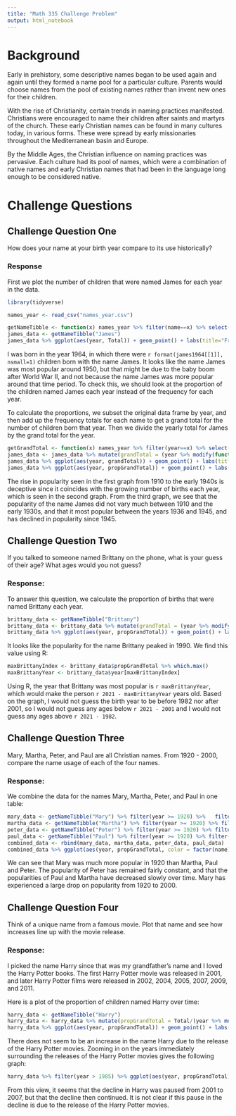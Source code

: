 ```yaml
---
title: "Math 335 Challenge Problem"
output: html_notebook
---
```


# Background

Early in prehistory, some descriptive names began to be used again and again until they formed a name pool for a particular culture. Parents would choose names from the pool of existing names rather than invent new ones for their children.

With the rise of Christianity, certain trends in naming practices manifested. Christians were encouraged to name their children after saints and martyrs of the church. These early Christian names can be found in many cultures today, in various forms. These were spread by early missionaries throughout the Mediterranean basin and Europe.

By the Middle Ages, the Christian influence on naming practices was pervasive. Each culture had its pool of names, which were a combination of native names and early Christian names that had been in the language long enough to be considered native.

# Challenge Questions

## Challenge Question One

How does your name at your birth year compare to its use historically?

### Response

First we plot the number of children that were named James for each year in the data.

```r
library(tidyverse)
```
```r
names_year <- read_csv("names_year.csv")
```
```r
getNameTibble <- function(x) names_year %>% filter(name==x) %>% select(c(year, Total))
james_data <- getNameTibble("James")
james_data %>% ggplot(aes(year, Total)) + geom_point() + labs(title="Frequency of children named James by year", x="Year", y="Yearly Total") + geom_vline(xintercept=1964, linetype='dashed', color='blue')
```
I was born in the year 1964, in which there were `r format(james1964[[1]], nsmall=1)` children born with the name James. It looks like the name James was most popular around 1950, but that might be due to the baby boom after World War II, and not because the name James was more popular around that time period. To check this, we should look at the proportion of the children named James each year instead of the frequency for each year.

To calculate the proportions, we subset the original data frame by year, and then add up the frequency totals for each name to get a grand total for the number of children born that year.  Then we divide the yearly total for James by the grand total for the year.

```r
getGrandTotal <- function(x) names_year %>% filter(year==x) %>% select(c(Total)) %>% sum()
james_data <- james_data %>% mutate(grandTotal = (year %>% modify(function(x) getGrandTotal(x))), propGrandTotal = Total/grandTotal)
james_data %>% ggplot(aes(year, grandTotal)) + geom_point() + labs(title="Total number of children born each year", x="Year", y="Total born")
james_data %>% ggplot(aes(year, propGrandTotal)) + geom_point() + labs(title="Proportion of children named James by year", x="Year", y="Yearly proportion") + geom_vline(xintercept=1964, linetype='dashed', color='blue')
```
The rise in popularity seen in the first graph from 1910 to the early 1940s is deceptive since it coincides with the growing number of births each year, which is seen in the second graph.  From the third graph, we see that the popularity of the name James did not vary much between 1910 and the early 1930s, and that it most popular between the years 1936 and 1945, and has declined in popularity since 1945.

## Challenge Question Two

If you talked to someone named Brittany on the phone, what is your guess of their age? What ages would you not guess?


### Response:

To answer this question, we calculate the proportion of births that were named Brittany each year.

```r
brittany_data <- getNameTibble("Brittany")
brittany_data <- brittany_data %>% mutate(grandTotal = (year %>% modify(function(x) getGrandTotal(x))), propGrandTotal = Total/grandTotal)
brittany_data %>% ggplot(aes(year, propGrandTotal)) + geom_point() + labs(title="Proportion of children named Brittany by year", x="Year", y="Yearly proportion")
```
It looks like the popularity for the name Brittany peaked in 1990.
We find this value using R:

```r
maxBrittanyIndex <- brittany_data$propGrandTotal %>% which.max()
maxBrittanyYear <- brittany_data$year[maxBrittanyIndex]
```
Using R, the year that Brittany was most popular is `r maxBrittanyYear`, which would make the person `r 2021 - maxBrittanyYear` years old. Based on the graph, I would not guess the birth year to be before 1982 nor after 2001, so I would not guess any ages below `r 2021 - 2001` and I would not guess any ages above `r 2021 - 1982`.

## Challenge Question Three

Mary, Martha, Peter, and Paul are all Christian names. From 1920 - 2000, compare the name usage of each of the four names.

### Response:

We combine the data for the names Mary, Martha, Peter, and Paul in one table:

```r
mary_data <- getNameTibble("Mary") %>% filter(year >= 1920) %>%   filter(year <= 2000) %>% mutate(name = "Mary") %>% mutate(propGrandTotal = Total/(year %>% modify(function(x) getGrandTotal(x))))
martha_data <- getNameTibble("Martha") %>% filter(year >= 1920) %>% filter(year <= 2000) %>% mutate(name = "Martha") %>% mutate(propGrandTotal = Total/(year %>% modify(function(x) getGrandTotal(x))))
peter_data <- getNameTibble("Peter") %>% filter(year >= 1920) %>% filter(year <= 2000) %>% mutate(name = "Peter") %>% mutate(propGrandTotal = Total/(year %>% modify(function(x) getGrandTotal(x))))
paul_data <- getNameTibble("Paul") %>% filter(year >= 1920) %>% filter(year <= 2000) %>% mutate(name = "Paul") %>% mutate(propGrandTotal = Total/(year %>% modify(function(x) getGrandTotal(x))))
combined_data <- rbind(mary_data, martha_data, peter_data, paul_data)
combined_data %>% ggplot(aes(year, propGrandTotal, color = factor(name))) + geom_point() + labs(title="Proportion of children by year", x="Year", y="Yearly proportion") + scale_color_brewer(palette = "Set2")
```
We can see that Mary was much more popular in 1920 than Martha, Paul and Peter.  The popularity of Peter has remained fairly constant, and that the popularities of Paul and Martha have decreased slowly over time.  Mary has experienced a large drop on popularity from 1920 to 2000.


## Challenge Question Four

Think of a unique name from a famous movie. Plot that name and see how increases line up with the movie release.

### Response:

I picked the name Harry since that was my grandfather's name and I loved the Harry Potter books.  The first Harry Potter movie was released in 2001, and later Harry Potter films were released in 2002, 2004, 2005, 2007, 2009, and 2011.

Here is a plot of the proportion of children named Harry over time:

```r
harry_data <- getNameTibble("Harry")
harry_data <- harry_data %>% mutate(propGrandTotal = Total/(year %>% modify(function(x) getGrandTotal(x))))
harry_data %>% ggplot(aes(year, propGrandTotal)) + geom_point() + labs(title="Proportion of children named Harry by year", x="Year", y="Yearly proportion") + geom_vline(xintercept=2001, linetype='dashed', color='blue')
```
There does not seem to be an increase in the name Harry due to the release of the Harry Potter movies.  Zooming in on the years immediately surrounding the releases of the Harry Potter movies gives the following graph:

```r
harry_data %>% filter(year > 1985) %>% ggplot(aes(year, propGrandTotal)) + geom_point() + labs(title="Proportion of children named Harry by year", x="Year", y="Yearly proportion") + geom_vline(xintercept=2001, linetype='dashed', color='blue')
```
From this view, it seems that the decline in Harry was paused from 2001 to 2007, but that the decline then continued.  It is not clear if this pause in the decline is due to the release of the Harry Potter movies.
